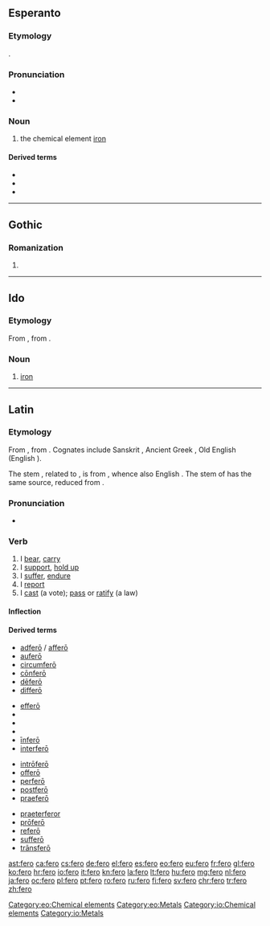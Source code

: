 {{also|Fero}}
==Esperanto==
{{wikipedia|lang=eo}}

===Etymology===
{{borrowing|la|ferrum|lang=eo}}.

===Pronunciation===
* {{IPA|/ˈfero/|lang=eo}}
* {{hyphenation|fe|ro|lang=eo}}

===Noun===
{{eo-head|-}}

# the chemical element [[iron]]

====Derived terms====
* {{l|eo|ferometeorito|gloss=iron meteor}}
* {{l|eo|ferŝtono|gloss=iron ore}}
* {{l|eo|fervojo|gloss=railway}}

{{eo BRO|4}}

[[Category:eo:Chemical elements]]
[[Category:eo:Metals]]

----

==Gothic==

===Romanization===
{{got-rom|head=fērō}}

# {{got-romanization of|𐍆𐌴𐍂𐍉}}

----

==Ido==

===Etymology===
From {{etyl|eo|io}} {{term|fero|lang=eo}}, from {{etyl|la|io}} {{term|ferrum|lang=la}}.

===Noun===
{{io-noun|-}}

# [[iron]]

[[Category:io:Chemical elements]]
[[Category:io:Metals]]

----

==Latin==

===Etymology===
{{PIE root|la|bʰer|telh₂}}
From {{etyl|itc-pro|la}} {{m|itc-pro|*ferō}}, from {{etyl|ine-pro|la}} {{m|ine-pro|*bʰer-||to bear, carry}}. Cognates include Sanskrit {{term|भरति|tr=bhárati|sc=Deva|lang=sa}}, Ancient Greek {{term|φέρω|lang=grc}}, Old English {{term|beran|lang=ang}} (English {{term|bear|lang=en}}).

The stem {{term||tul-|lang=la}}, related to {{m|la|tollō}}, is from {{etyl|ine-pro|la}} {{m|ine-pro|*telh₂-||to bear, support, suffer}}, whence also English {{term|thole||to endure|lang=en}}. The stem of {{m|la|lātus}} has the same source, reduced from {{m|la|*tlātus}}.

===Pronunciation===
* {{la-IPA|ferō}}

===Verb===
{{la-verb|ferō|ferre|tulī|lātum|conj=3|pattern=irreg}}

# I [[bear]], [[carry]]
# I [[support]], [[hold up]]
# I [[suffer]], [[endure]]
# I [[report]]
# I [[cast]] (a vote); [[pass]] or [[ratify]] (a law)

====Inflection====
{{la-conj-irreg|fero}}

====Derived terms====
{{top4}}
* [[adfero|adferō]] / [[affero|afferō]]
* [[aufero|auferō]]
* [[circumfero|circumferō]]
* [[confero|cōnferō]]
* [[defero|dēferō]]
* [[differo|differō]]
{{mid4}}
* [[effero|efferō]]
* {{l|la|-fer}}
* {{l|la|fērālis}}
* {{l|la|ferculum}}
* [[infero|īnferō]]
* [[interfero|interferō]]
{{mid4}}
* [[introfero|intrōferō]]
* [[offero|offerō]]
* [[perfero|perferō]]
* [[postfero|postferō]]
* [[praefero|praeferō]]
{{mid4}}
* [[praeterferor]]
* [[profero|prōferō]]
* [[refero|referō]]
* [[suffero|sufferō]]
* [[transfero|trānsferō]]
{{bottom}}

[[ast:fero]]
[[ca:fero]]
[[cs:fero]]
[[de:fero]]
[[el:fero]]
[[es:fero]]
[[eo:fero]]
[[eu:fero]]
[[fr:fero]]
[[gl:fero]]
[[ko:fero]]
[[hr:fero]]
[[io:fero]]
[[it:fero]]
[[kn:fero]]
[[la:fero]]
[[lt:fero]]
[[hu:fero]]
[[mg:fero]]
[[nl:fero]]
[[ja:fero]]
[[oc:fero]]
[[pl:fero]]
[[pt:fero]]
[[ro:fero]]
[[ru:fero]]
[[fi:fero]]
[[sv:fero]]
[[chr:fero]]
[[tr:fero]]
[[zh:fero]]